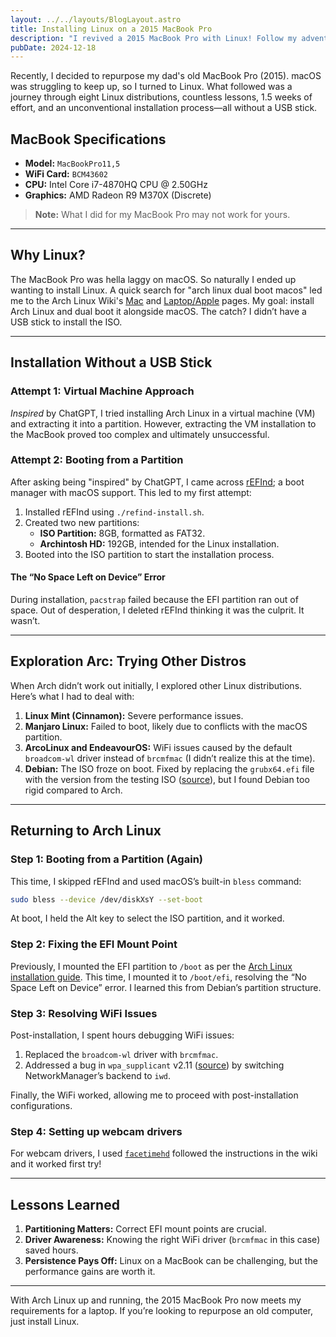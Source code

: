 ```yaml
---
layout: ../../layouts/BlogLayout.astro
title: Installing Linux on a 2015 MacBook Pro
description: "I revived a 2015 MacBook Pro with Linux! Follow my adventure through failed installs, unexpected fixes, and problem-solving all without a single USB stick in sight."
pubDate: 2024-12-18
---
```


Recently, I decided to repurpose my dad's old MacBook Pro (2015). macOS was struggling to keep up, so I turned to Linux. What followed was a journey through eight Linux distributions, countless lessons, 1.5 weeks of effort, and an unconventional installation process—all without a USB stick.

## MacBook Specifications

- **Model:** `MacBookPro11,5`
- **WiFi Card:** `BCM43602`
- **CPU:** Intel Core i7-4870HQ CPU @ 2.50GHz
- **Graphics:** AMD Radeon R9 M370X (Discrete)

> **Note:**
> What I did for my MacBook Pro may not work for yours.

---

## Why Linux?

The MacBook Pro was hella laggy on macOS. So naturally I ended up wanting to install Linux. A quick  search for "arch linux dual boot macos" led me to the Arch Linux Wiki's [Mac](https://wiki.archlinux.org/title/Mac) and [Laptop/Apple](https://wiki.archlinux.org/title/Laptop/Apple) pages. My goal: install Arch Linux and dual boot it alongside macOS. The catch? I didn’t have a USB stick to install the ISO.

---

## Installation Without a USB Stick

### Attempt 1: Virtual Machine Approach

*Inspired* by ChatGPT, I tried installing Arch Linux in a virtual machine (VM) and extracting it into a partition. However, extracting the VM installation to the MacBook proved too complex and ultimately unsuccessful.

### Attempt 2: Booting from a Partition

After asking being "inspired" by ChatGPT, I came across [rEFInd](https://www.rodsbooks.com/refind/); a boot manager with macOS support. This led to my first attempt:

1. Installed rEFInd using `./refind-install.sh`.
2. Created two new partitions:
    - **ISO Partition:** 8GB, formatted as FAT32.
    - **Archintosh HD:** 192GB, intended for the Linux installation.
3. Booted into the ISO partition to start the installation process.

#### The “No Space Left on Device” Error

During installation, `pacstrap` failed because the EFI partition ran out of space. Out of desperation, I deleted rEFInd thinking it was the culprit. It wasn’t.

---

## Exploration Arc: Trying Other Distros

When Arch didn’t work out initially, I explored other Linux distributions. Here’s what I had to deal with:

1. **Linux Mint (Cinnamon):** Severe performance issues.
2. **Manjaro Linux:** Failed to boot, likely due to conflicts with the macOS partition.
3. **ArcoLinux and EndeavourOS:** WiFi issues caused by the default `broadcom-wl` driver instead of `brcmfmac` (I didn’t realize this at the time).
4. **Debian:** The ISO froze on boot. Fixed by replacing the `grubx64.efi` file with the version from the testing ISO ([source](https://forums.debian.net/viewtopic.php?t=155747)), but I found Debian too rigid compared to Arch.

---

## Returning to Arch Linux

### Step 1: Booting from a Partition (Again)

This time, I skipped rEFInd and used macOS’s built-in `bless` command:

```sh
sudo bless --device /dev/diskXsY --set-boot
```

At boot, I held the Alt key to select the ISO partition, and it worked.

### Step 2: Fixing the EFI Mount Point

Previously, I mounted the EFI partition to `/boot` as per the [Arch Linux installation guide](https://wiki.archlinux.org/title/Installation_guide). This time, I mounted it to `/boot/efi`, resolving the “No Space Left on Device” error. I learned this from Debian’s partition structure.

### Step 3: Resolving WiFi Issues

Post-installation, I spent hours debugging WiFi issues:

1. Replaced the `broadcom-wl` driver with `brcmfmac`.
2. Addressed a bug in `wpa_supplicant` v2.11 ([source](https://forum.endeavouros.com/t/pinebook-cannot-connect-to-wifi-anymore/58516)) by switching NetworkManager’s backend to `iwd`.

Finally, the WiFi worked, allowing me to proceed with post-installation configurations.

### Step 4: Setting up webcam drivers

For webcam drivers, I used [`facetimehd`](https://github.com/patjak/facetimehd) followed the instructions in the wiki and it worked first try!

---

## Lessons Learned

1. **Partitioning Matters:** Correct EFI mount points are crucial.
2. **Driver Awareness:** Knowing the right WiFi driver (`brcmfmac` in this case) saved hours.
3. **Persistence Pays Off:** Linux on a MacBook can be challenging, but the performance gains are worth it.

---

With Arch Linux up and running, the 2015 MacBook Pro now meets my requirements for a laptop. If you’re looking to repurpose an old computer, just install Linux.
